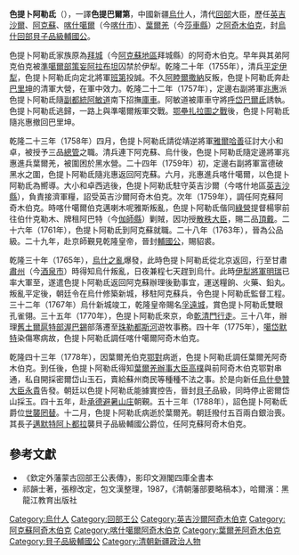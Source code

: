 {{明清人物信息框
| 姓名 =色提卜阿勒氐
| 原名 =
| 圖片名稱= 
| 圖片大小 =
| 圖片說明 = 
| 最高職務 = 二品頂戴阿奇木伯克
| 屆數 = 
| 國家 = 大清國
| 前任 = 
| 繼任 = 
| 爵位 = [[烏什回部貝子品級輔國公|回部貝子品級輔國公]]
| 籍貫 = [[回部|回部]][[烏什|烏什]]
| 族裔 = [[維吾爾族|維吾爾族]]
| 旗籍 = 
| 字號 = 
| 諡號 = 
| 出生日期 = 
| 出生地點 = 烏什
| 逝世日期 = [[乾隆|乾隆]]五十三年（1788年）
| 逝世地點 = 葉爾羌（新疆[[莎車|莎車]]）
| 墓葬 = 
| 配偶 =
| 親屬 =
| 出身 = 
| 經歷 = 被準噶爾囚禁（？年—1755年）<br>隨軍效力（1755年—1759年）<br>[[英吉沙爾|英吉沙爾]]阿奇木伯克（1759年—1760年）<br>[[阿克蘇|阿克蘇]]阿奇木伯克（1761年—1775年）<br>[[乾清門行走|乾清門行走]]（1770年）<br>[[喀什噶爾|喀什噶爾]]阿奇木伯克（1775年—1778年）<br>[[葉爾羌|葉爾羌]]阿奇木伯克（1778年—1788年）
| 著作 =
}}
'''色提卜阿勒氐'''（{{bd|||1788年|}}），一譯'''色提巴爾第'''，中國新疆[[烏什|烏什]]人，清代[[回部|回部]]大臣，歷任[[英吉沙爾|英吉沙爾]]、[[阿克蘇|阿克蘇]]、[[喀什噶爾|喀什噶爾]]（今[[喀什市|喀什市]]）、[[葉爾羌|葉爾羌]]（今[[莎車縣|莎車縣]]）之[[阿奇木伯克|阿奇木伯克]]，封[[烏什回部貝子品級輔國公|烏什回部貝子品級輔國公]]。

色提卜阿勒氐家族原為[[拜城|拜城]]（今[[阿克蘇地區|阿克蘇地區]]拜城縣）的阿奇木伯克。早年與其弟阿克伯克被[[準噶爾部|準噶爾部]][[策妄阿拉布坦|策妄阿拉布坦]]囚禁於伊犁。乾隆二十年（1755年），清兵[[準噶爾之役|平定伊犁]]，色提卜阿勒氐向定北將軍[[班第|班第]]投誠。不久[[阿睦爾撒納|阿睦爾撒納]]反叛，色提卜阿勒氐奔赴[[巴里坤|巴里坤]]的清軍大營，在軍中效力。乾隆二十二年（1757年），定邊右副將軍[[兆惠|兆惠]]派色提卜阿勒氐隨[[副都統|副都統]][[阿敏道|阿敏道]]南下招撫[[庫車|庫車]]。阿敏道被庫車守將[[呼岱巴爾氐|呼岱巴爾氐]]誘執。色提卜阿勒氐逃歸，一路上與準噶爾叛軍交戰。[[鄂壘扎拉圖之戰|鄂壘扎拉圖之戰]]後，色提卜阿勒氐隨兆惠撤回巴里坤。

乾隆二十三年（1758年）四月，色提卜阿勒氐請從靖逆將軍[[雅爾哈善|雅爾哈善]]征討大小和卓，被授予三品[[總管|總管]]之職。清兵連下阿克蘇、烏什後，色提卜阿勒氐隨定邊將軍兆惠進兵葉爾羌，被圍困於黑水營。二十四年（1759年）初，定邊右副將軍富德破黑水之圍，色提卜阿勒氐隨兆惠返回阿克蘇。六月，兆惠進兵喀什噶爾，以色提卜阿勒氐為嚮導。大小和卓西逃後，色提卜阿勒氐駐守英吉沙爾（今喀什地區[[英吉沙縣|英吉沙縣]]），負責接濟軍糧，詔受英吉沙爾阿奇木伯克。次年（1759年），調任阿克蘇阿奇木伯克。時喀什噶爾伯克邁喇木呢雅斯叛亂，色提卜阿勒氐偕同[[綠營|綠營]]提督楊寧前往伯什克勒木、牌租阿巴特（今[[伽師縣|伽師縣]]）剿賊，因功授[[散秩大臣|散秩大臣]]，賜二品[[頂戴|頂戴]]。二十六年（1761年），色提卜阿勒氐到阿克蘇就職。二十八年（1763年），晉為公品級。二十九年，赴京師覲見乾隆皇帝，晉封[[輔國公|輔國公]]，賜貂裘。

乾隆三十年（1765年），[[烏什之亂|烏什之亂]]爆發，此時色提卜阿勒氐從北京返回，行至甘肅[[肅州|肅州]]（今[[酒泉市|酒泉市]]）時得知烏什叛亂，日夜兼程七天趕到烏什。此時[[伊犁將軍|伊犁將軍]][[明瑞|明瑞]]已率大軍至，遂遣色提卜阿勒氐返回阿克蘇辦理後勤事宜，運送糧餉、火藥、鉛丸。叛亂平定後，朝廷令在烏什修築新城，移駐阿克蘇兵，令色提卜阿勒氐監督工程。三十二年（1767年）烏什新城竣工，乾隆皇帝賜名[[孚遠城|孚遠城]]，賞色提卜阿勒氐雙眼孔雀翎。三十五年（1770年），色提卜阿勒氐來京，命[[乾清門行走|乾清門行走]]。三十八年，辦理[[舊土爾扈特部|舊土爾扈特部]][[渥巴錫|渥巴錫]]部落遷至[[珠勒都斯河|珠勒都斯河]]遊牧事務。四十年（1775年），[[噶岱默特|噶岱默特]]染傷寒病故，色提卜阿勒氐調任喀什噶爾阿奇木伯克。

乾隆四十三年（1778年），因葉爾羌伯克[[鄂對|鄂對]]病逝，色提卜阿勒氐調任葉爾羌阿奇木伯克。到任後，色提卜阿勒氐得知[[葉爾羌辦事大臣|葉爾羌辦事大臣]][[高樸|高樸]]與前阿奇木伯克鄂對串通，私自開採密爾岱山玉石，賣給蘇州商民等種種不法之事。於是向新任[[總理回疆事務參贊大臣|烏什參贊大臣]][[永貴|永貴]]告發。朝廷以色提卜阿勒氐能據實控告，晉封[[貝子|貝子]]品級，同時停止密爾岱山採玉。四十五年，赴[[承德|承德]][[避暑山庄|避暑山庄]]朝覲。五十三年（1788年），詔色提卜阿勒氐爵位[[世襲罔替|世襲罔替]]。十二月，色提卜阿勒氐病逝於葉爾羌。朝廷撥付五百兩白銀治喪。其長子[[邁默特阿卜都拉|邁默特阿卜都拉]]襲貝子品級輔國公爵位，任阿克蘇阿奇木伯克。

==參考文獻==
*《欽定外藩蒙古回部王公表傳》，影印文淵閣四庫全書本
*祁韻士著，張穆改定，包文漢整理，1987，《清朝藩部要略稿本》，哈爾濱：黑龍江教育出版社

{{start box}}
{{s-before|始封}}
{{s-title|[[烏什回部貝子品級輔國公|烏什回部貝子品級輔國公]]|1764年—1788年}}
{{s-after|[[邁默特阿卜都拉|邁默特阿卜都拉]]}}
{{end box}}

{{start box}}
{{s-off}}
{{s-before|不詳}}
{{s-title|[[英吉沙爾|英吉沙爾]][[阿奇木伯克|阿奇木伯克]]|1759年—1760年<br><small>乾隆二十四年 - 乾隆二十五年二月</small>}}
{{s-after|[[阿克伯克|阿克伯克]]（署理）}}
{{s-before|[[鄂對|鄂對]]}}
{{s-title|[[阿克蘇|阿克蘇]][[阿奇木伯克|阿奇木伯克]]|1761年—1775年<br><small>乾隆二十六年（到任） - 乾隆三十五年</small>}}
{{s-after|[[鄂斯璊|鄂斯璊]]}}
{{s-before|[[噶岱默特|噶岱默特]]}}
{{s-title|[[喀什噶爾|喀什噶爾]][[阿奇木伯克|阿奇木伯克]]|1775年—1778年<br><small>乾隆四十年 - 乾隆四十三年三月</small>}}
{{s-after|[[鄂斯璊|鄂斯璊]]}}
{{s-before|[[鄂對|鄂對]]}}
{{s-title|[[葉爾羌|葉爾羌]][[阿奇木伯克|阿奇木伯克]]|1778年—1788年<br><small>乾隆四十三年三月 - 乾隆五十三年十二月</small>}}
{{s-after|[[伊斯堪達爾|伊斯堪達爾]]}}
{{end box}}

[[Category:烏什人|Category:烏什人]]
[[Category:回部王公|Category:回部王公]]
[[Category:英吉沙爾阿奇木伯克|Category:英吉沙爾阿奇木伯克]]
[[Category:阿克蘇阿奇木伯克|Category:阿克蘇阿奇木伯克]]
[[Category:喀什噶爾阿奇木伯克|Category:喀什噶爾阿奇木伯克]]
[[Category:葉爾羌阿奇木伯克|Category:葉爾羌阿奇木伯克]]
[[Category:貝子品級輔國公|Category:貝子品級輔國公]]
[[Category:清朝新疆政治人物|Category:清朝新疆政治人物]]